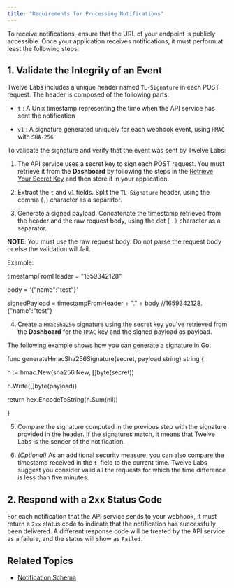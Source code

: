 ```yaml
---
title: "Requirements for Processing Notifications"
---
```


To receive notifications, ensure that the URL of your endpoint is publicly accessible. Once your application receives notifications, it must perform at least the following steps:

## 1. Validate the Integrity of an Event

Twelve Labs includes a unique header named `TL-Signature` in each POST request. The header is composed of the following parts:

- `t` : A Unix timestamp representing the time when the API service has sent the notification

- `v1` : A signature generated uniquely for each webhook event, using `HMAC` with `SHA-256`

To validate the signature and verify that the event was sent by Twelve Labs:

1. The API service uses a secret key to sign each POST request. You must retrieve it from the **Dashboard** by following the steps in the [Retrieve Your Secret Key](/guides/webhooks/manage-webhooks#retrieve-your-secret-key) and then store it in your application.

2. Extract the `t` and `v1` fields. Split the `TL-Signature` header, using the comma (`,`) character as a separator.

3. Generate a signed payload. Concatenate the timestamp retrieved from the header and the raw request body, using the dot ( `.)` character as a separator.

**NOTE**: You must use the raw request body. Do not parse the request body or else the validation will fail.

Example:

timestampFromHeader \= "1659342128"

body \= '{"name":"test"}'

signedPayload \= timestampFromHeader + "." + body //1659342128.{"name":"test"}

4. Create a `HmacSha256` signature using the secret key you've retrieved from the **Dashboard** for the `HMAC` key and the signed payload as payload.

The following example shows how you can generate a signature in Go:

func generateHmacSha256Signature(secret, payload string) string {

h := hmac.New(sha256.New, \[\]byte(secret))

h.Write(\[\]byte(payload))

return hex.EncodeToString(h.Sum(nil))

}

5. Compare the signature computed in the previous step with the signature provided in the header. If the signatures match, it means that Twelve Labs is the sender of the notification.

6. _(Optional)_ As an additional security measure, you can also compare the timestamp received in the `t `field to the current time. Twelve Labs suggest you consider valid all the requests for which the time difference is less than five minutes.

## 2. Respond with a 2xx Status Code

For each notification that the API service sends to your webhook, it must return a `2xx` status code to indicate that the notification has successfully been delivered. A different response code will be treated by the API service as a failure, and the status will show as `Failed.`

## Related Topics

- [Notification Schema](/guides/webhooks/notification-schema)
